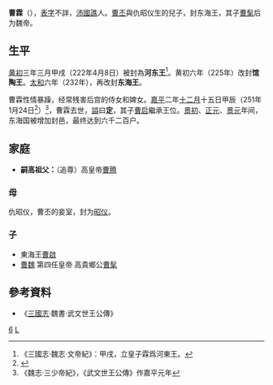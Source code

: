 '''曹霖'''（{{bd|3世紀||251年|1月24日|catIdx=C曹}}），[[表字|表字]]不詳，[[沛國|沛國]][[譙|譙]]人。[[曹丕|曹丕]]與仇昭仪生的兒子，封东海王，其子[[曹髦|曹髦]]后为魏帝。

==生平==
[[黄初|黄初]]三年三月甲戌（222年4月8日）被封為'''河东王'''<ref>《三國志·魏志·文帝紀》：甲戌，立皇子霖爲河東王。</ref>。黄初六年（225年）改封'''馆陶王'''。[[太和_(曹叡)|太和]]六年（232年），再改封'''东海王'''。

曹霖性情暴躁，经常残害后宫的侍女和婢女。[[嘉平_(曹魏)|嘉平]]二年[[臘月|十二月]]十五日甲辰（251年1月24日<ref>{{Cite web |url=https://sinocal.sinica.edu.tw/ |title=兩千年中西曆換算 |accessdate=2018-09-15 |archive-date=2020-09-05 |archive-url=https://web.archive.org/web/20200905100422/https://sinocal.sinica.edu.tw/ |dead-url=no }}</ref>）<ref>《魏志·三少帝紀》，《武文世王公傳》作嘉平元年</ref>，曹霖去世，[[謚|謚]]曰'''定'''，其子[[曹启|曹启]]繼承王位。[[景初|景初]]、[[正元_(曹魏)|正元]]、[[景元|景元]]年间，东海国被增加封邑，最终达到六千二百户。

==家庭==
{{Ahnentafel top|先祖}}<center>
{{ahnentafel-compact5
|boxstyle_1=background-color: #fff000;
|boxstyle_2=background-color: #ffd400;
|boxstyle_3=background-color: #ffb800;
|boxstyle_4=background-color: #ff9c00;
|boxstyle_5=background-color: #ff8000;
|1='''东海定王曹霖'''
|2='''父：'''世祖文皇帝[[曹丕|曹丕]]
|3='''母：'''昭仪仇氏
|4='''祖父：'''（追尊）太祖武皇帝[[曹操|曹操]]
|5='''祖母：'''（追尊）[[武宣卞皇后|武宣皇后]]卞氏
|6=
|7=
|8='''曾祖父：'''（追尊）太皇帝[[曹嵩|曹嵩]]
|9='''曾祖母：'''（追尊）太皇后丁氏
|10='''外曾祖父：'''（追谥）开阳敬侯[[卞远|卞远]]
|11='''外曾祖母：'''（追谥）开阳敬侯夫人
|12=
|13=
|14=
|15=
|16=
|17=
|18=
|19=
|20='''外高祖父：'''（追谥）开阳恭侯[[卞广|卞广]]
|21='''外高祖母：'''[[阳都君|阳都君]]开阳恭侯夫人周氏
|22=
|23=
|24=
|25=
|26=
|27=
|28=
|29=
|30=
|31=
}}</center>
*'''嗣高祖父：'''（追尊）高皇帝[[曹腾|曹腾]]
{{ahnentafel bottom}}
===母===
仇昭仪，曹丕的妾室，封为[[昭仪|昭仪]]。
===子===
*東海王[[曹啟|曹啟]]
*[[曹魏|曹魏]] 第四任皇帝 高貴鄉公[[曹髦|曹髦]]

==參考資料==
*《[[三國志|三國志]]·魏書·武文世王公傳》

{{三国志}}
{{三國人物小作品}}
[[Category:魏文帝皇子|6]]
[[Category:曹姓|L]]